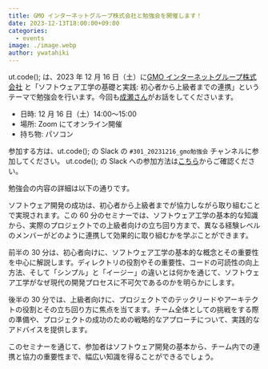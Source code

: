 ```yaml
---
title: GMO インターネットグループ株式会社と勉強会を開催します！
date: 2023-12-13T18:00:00+09:00
categories:
  - events
image: ./image.webp
author: ywatahiki
---
```


ut.code(); は、2023 年 12 月 16 日（土）に[GMO インターネットグループ株式会社](https://www.gmo.jp/) と「ソフトウェア工学の基礎と実践: 初心者から上級者までの連携」というテーマで勉強会を行います。今回も[成瀬さん](https://nrslib.com/)がお話をしてくださいます。

- 日時: 12 月 16 日（土）14:00〜15:00
- 場所: Zoom にてオンライン開催
- 持ち物: パソコン

参加する方は、ut.code(); の Slack の `#301_20231216_gmo勉強会` チャンネルに参加してください。
ut.code(); の Slack への参加方法は[こちら](/join)からご確認ください。

勉強会の内容の詳細は以下の通りです。

ソフトウェア開発の成功は、初心者から上級者までが協力しながら取り組むことで実現されます。この 60 分のセミナーでは、ソフトウェア工学の基本的な知識から、実際のプロジェクトでの上級者向けの立ち回り方まで、異なる経験レベルのメンバーがどのように連携して効果的に取り組むかを学ぶことができます。

前半の 30 分は、初心者向けに、ソフトウェア工学の基本的な概念とその重要性を中心に解説します。ディレクトリの役割やその重要性、コードの可読性の向上方法、そして「シンプル」と「イージー」の違いとは何かを通じて、ソフトウェア工学がなぜ現代の開発プロセスに不可欠であるのかを明らかにします。

後半の 30 分では、上級者向けに、プロジェクトでのテックリードやアーキテクトの役割とその立ち回り方に焦点を当てます。チーム全体としての挑戦をする際の準備や、プロジェクトの成功のための戦略的なアプローチについて、実践的なアドバイスを提供します。

このセミナーを通じて、参加者はソフトウェア開発の基本から、チーム内での連携と協力の重要性まで、幅広い知識を得ることができるでしょう。
